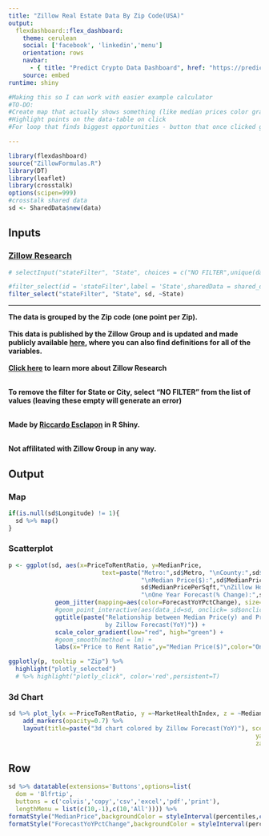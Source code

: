 ```yaml
---
title: "Zillow Real Estate Data By Zip Code(USA)" 
output: 
  flexdashboard::flex_dashboard:
    theme: cerulean
    social: ['facebook', 'linkedin','menu']
    orientation: rows
    navbar:
      - { title: "Predict Crypto Data Dashboard", href: "https://predictcrypto.shinyapps.io/24hData/" }
    source: embed
runtime: shiny

#Making this so I can work with easier example calculator
#TO-DO:
#Create map that actually shows something (like median prices color gradient. Forecasts might be even better!)
#Highlight points on the data-table on click
#For loop that finds biggest opportunities - button that once clicked gives zip codes with the lowest price per sqft (buy or rent) for the current filters

---
```


```r
library(flexdashboard)
source("ZillowFormulas.R")
library(DT)
library(leaflet)
library(crosstalk)
options(scipen=999)
#crosstalk shared data
sd <- SharedData$new(data)
```

Inputs {.sidebar}
-----------------------------------------------------------------------

### [Zillow Research](https://www.zillow.com/research/data/)

```r
# selectInput("stateFilter", "State", choices = c("NO FILTER",unique(data$State)), multiple=F, selectize=TRUE, selected = "NY" )

#filter_select(id = 'stateFilter',label = 'State',sharedData = shared_df, group=data$State, allLevels = T)
filter_select("stateFilter", "State", sd, ~State)

```

*** 
**The data is grouped by the Zip code (one point per Zip).** <br/> <br/>
**This data is published by the Zillow Group and is updated and made publicly available [here](https://www.zillow.com/research/data/), where you can also find definitions for all of the variables. <br/> <br/> [Click here](https://www.zillow.com/research/about-us/) to learn more about Zillow Research** <br/> <br/>

**To remove the filter for State or City, select "NO FILTER" from the list of values (leaving these empty will generate an error)** <br/> <br/>

**Made by [Riccardo Esclapon](https://www.linkedin.com/in/esclaponriccardo/) in R Shiny. ** <br/> <br/>

**Not affilitated with Zillow Group in any way. **

Output {.tabset}
-----------------------------------------------------------------------

### Map

```r
if(is.null(sd$Longitude) != 1){
  sd %>% map()
}
```

### Scatterplot

```r
p <- ggplot(sd, aes(x=PriceToRentRatio, y=MedianPrice, 
                          text=paste("Metro:",sd$Metro, "\nCounty:",sd$County, "\nZip:",sd$Zip,
                                     "\nMedian Price($):",sd$MedianPrice,"\nMedian Price Per Square Feet($):",
                                     sd$MedianPricePerSqft,"\nZillow Home Value Index(ZHVI):",sd$Zhvi,
                                     "\nOne Year Forecast(% Change):",sd$ForecastYoYPctChange ), group=1)) +
             geom_jitter(mapping=aes(color=ForecastYoYPctChange), size=4, alpha=0.7) +
             #geom_point_interactive(aes(data_id=sd, onclick= sd$onclick)) +
             ggtitle(paste("Relationship between Median Price(y) and Price to Rent Ratio(x) color coded 
                           by Zillow Forecast(YoY)")) +
             scale_color_gradient(low="red", high="green") +
             #geom_smooth(method = lm) +
             labs(x="Price to Rent Ratio",y="Median Price($)",color="One Year Forecast(%Change)")

ggplotly(p, tooltip = "Zip") %>%
  highlight("plotly_selected") 
  # %>% highlight("plotly_click", color='red',persistent=T)
```

### 3d Chart

```r
sd %>% plot_ly(x =~PriceToRentRatio, y =~MarketHealthIndex, z = ~MedianPricePerSqft, color = ~ForecastYoYPctChange,colors=c("red","green")) %>%
    add_markers(opacity=0.7) %>%
    layout(title=paste("3d chart colored by Zillow Forecast(YoY)"), scene = list(xaxis = list(title = "Price to Rent Ratio"),
                                                                     yaxis = list(title = 'Market Health Index'),
                                                                     zaxis = list(title = 'Median Price Per Sqft($)')))
```


Row {data-height=250}
-----------------------------------------------------------------------

```r
sd %>% datatable(extensions='Buttons',options=list(
  dom = 'Blfrtip',
  buttons = c('colvis','copy','csv','excel','pdf','print'),
  lengthMenu = list(c(10,-1),c(10,'All')))) %>%
formatStyle("MedianPrice",backgroundColor = styleInterval(percentiles,c("red","yellow","green")),color = styleInterval(percentiles,c("white","blue","white"))) %>%
formatStyle("ForecastYoYPctChange",backgroundColor = styleInterval(percentiles2,c("red","yellow","green")),color = styleInterval(percentiles2,c("white","blue","white")))
```



